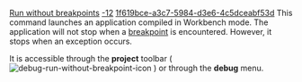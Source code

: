 [[Property:title|Run without breakpoints]]
[[Property:weight|-12]]
[[Property:uuid|1f619bce-a3c7-5984-d3e6-4c5dceabf53d]]
This command launches an application compiled in Workbench mode. The application will not stop when a [[Breakpoints: Introduction|breakpoint]]  is encountered. However, it stops when an exception occurs. 

It is accessible through the '''project''' toolbar (  [[Image:debug-run-without-breakpoint-icon]]  ) or through the '''debug''' menu. 

{{seealso| '''See Also''' <br/>
[[Eiffel Debugger Execution: Introduction|Execution commands]]  <br/>
[[Generating executables|Compiling in Workbench mode]]  }}




